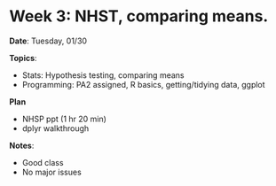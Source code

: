 # Week 3: NHST, comparing means.

**Date**: Tuesday, 01/30 

**Topics**: 

- Stats: Hypothesis testing, comparing means
- Programming: PA2 assigned, R basics, getting/tidying data, ggplot

**Plan**

- NHSP ppt (1 hr 20 min)
- dplyr walkthrough

**Notes**: 

- Good class
- No major issues